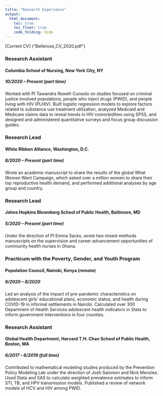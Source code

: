 ```yaml
---
title: "Research Experience"
output:
  html_document:
    toc: true
    toc_float: true
    code_folding: hide
---
```


[Current CV] ("Bellerose_CV_2020.pdf")

### Research Assistant
#### Columbia School of Nursing, New York City, NY
##### 10/2020 – Present (part time)

Worked with PI Tawandra Rowell-Cunsolo on studies focused on criminal justice involved populations, people who inject drugs (PWID), and people living with HIV (PLHIV). Built logistic regression models to explore factors related to substance use treatment utilization, analyzed Medicaid and Medicare claims data to reveal trends in HIV comorbidities using SPSS, and designed and administered quantitative surveys and focus group discussion guides.

### Research Lead 
#### White Ribbon Alliance, Washington, D.C.
##### 8/2020 – Present (part time)

Wrote an academic manuscript to share the results of the global What Women Want Campaign, which asked over a million women to share their top reproductive health demand, and performed additional analyses by age group and country.

### Research Lead 
#### Johns Hopkins Bloomberg School of Public Health, Baltimore, MD
##### 5/2020 – Present	(part time)

Under the direction of PI Emma Sacks, wrote two mixed-methods manuscripts on the supervision and career advancement opportunities of community health nurses in Ghana.

### Practicum with the Poverty, Gender, and Youth Program
#### Population Council, Nairobi, Kenya (remote)
##### 6/2020 – 8/2020	

Led an analysis of the impact of pre-pandemic characteristics on adolescent girls’ educational plans, economic status, and health during COVID-19 in informal settlements in Nairobi. Calculated over 300 Department of Health Services adolescent health indicators in Stata to inform government interventions in four counties. 

### Research Assistant
#### Global Health Department, Harvard T.H. Chan School of Public Health, Boston, MA
##### 6/2017 – 6/2019	(full time)

Contributed to mathematical modeling studies produced by the Prevention Policy Modeling Lab under the direction of Josh Salomon and Nick Menzies. Used Stata and SAS to calculate weighted prevalence estimates to inform STI, TB, and HPV transmission models. Published a review of network models of HCV and HIV among PWID. 